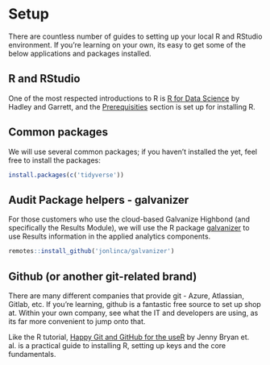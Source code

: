 # Setup

There are countless number of guides to setting up your local R and RStudio environment. If you're learning on your own, its easy to get some of the below applications and packages installed.

## R and RStudio

One of the most respected introductions to R is [R for Data Science](https://r4ds.had.co.nz/introduction.html) by Hadley and Garrett, and the [Prerequisities](https://r4ds.had.co.nz/introduction.html#prerequisites) section is set up for installing R. 

## Common packages

We will use several common packages; if you haven't installed the yet, feel free to install the packages:

```r
install.packages(c('tidyverse'))
```

## Audit Package helpers - galvanizer

For those customers who use the cloud-based Galvanize Highbond (and specifically the Results Module), we will use the R package [galvanizer](https://github.com/jonlinca/galvanizer) to use Results information in the applied analytics components.

```r
remotes::install_github('jonlinca/galvanizer')
```

## Github (or another git-related brand)

There are many different companies that provide git - Azure, Atlassian, Gitlab, etc. If you're learning, github is a fantastic free source to set up shop at. Within your own company, see what the IT and developers are using, as its far more convenient to jump onto that.

Like the R tutorial, [Happy Git and GitHub for the useR](https://happygitwithr.com) by Jenny Bryan et. al. is a practical guide to installing R, setting up keys and the core fundamentals.
